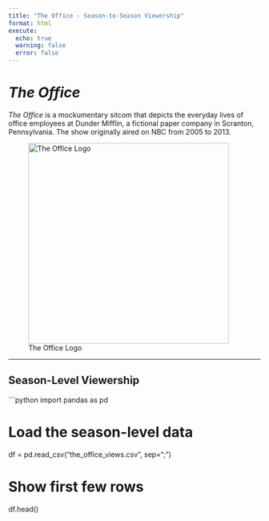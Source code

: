 ```yaml
---
title: "The Office - Season-to-Season Viewership"
format: html
execute:
  echo: true       
  warning: false
  error: false
---
```


# *The Office*

*The Office* is a mockumentary sitcom that depicts the everyday lives of office employees at Dunder Mifflin, a fictional paper company in Scranton, Pennsylvania. The show originally aired on NBC from 2005 to 2013.

![The Office Logo](the_office.png){width=400px}

---

## Season-Level Viewership

```python
import pandas as pd

# Load the season-level data
df = pd.read_csv("the_office_views.csv", sep=";")

# Show first few rows
df.head()
